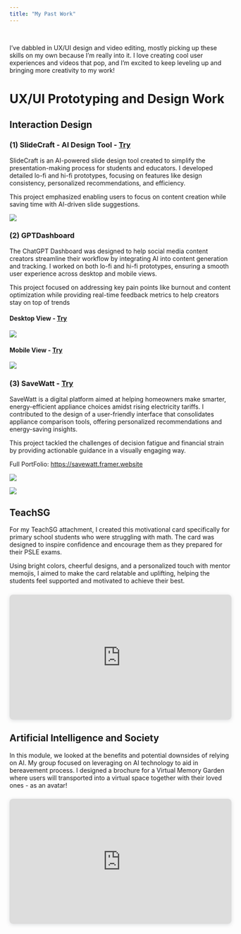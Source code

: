 ```yaml
---
title: "My Past Work"
---
```


```r
```

<br> I've dabbled in UX/UI design and video editing, mostly picking up these skills on my own because I'm really into it. I love creating cool user experiences and videos that pop, and I'm excited to keep leveling up and bringing more creativity to my work!

# UX/UI Prototyping and Design Work

## Interaction Design

### (1) SlideCraft - AI Design Tool - [Try](https://www.figma.com/proto/4o0fMCNtIOXtFuupnMgmlU/(Slidecraft)-Hi-Fi-Prototype-Flow?page-id=0%3A1&node-id=1-31&starting-point-node-id=1%3A31&t=Mh9u0WSzDA1yIXVO-1)

SlideCraft is an AI-powered slide design tool created to simplify the presentation-making process for students and educators. I developed detailed lo-fi and hi-fi prototypes, focusing on features like design consistency, personalized recommendations, and efficiency.

This project emphasized enabling users to focus on content creation while saving time with AI-driven slide suggestions.

[![](src/images/Slidecraft.png)](https://www.figma.com/proto/4o0fMCNtIOXtFuupnMgmlU/(Slidecraft)-Hi-Fi-Prototype-Flow?page-id=0%3A1&node-id=1-31&starting-point-node-id=1%3A31&t=Mh9u0WSzDA1yIXVO-1)

### (2) GPTDashboard 

The ChatGPT Dashboard was designed to help social media content creators streamline their workflow by integrating AI into content generation and tracking. I worked on both lo-fi and hi-fi prototypes, ensuring a smooth user experience across desktop and mobile views.

This project focused on addressing key pain points like burnout and content optimization while providing real-time feedback metrics to help creators stay on top of trends​

#### Desktop View - [Try](https://www.figma.com/proto/LZcst4QtAgGJgik4eHhaRb/(ChatGPT-Dashboard)-Hi-Fi-Desktop-View-Prototype-Link%3A?page-id=0%3A1&node-id=1-228&starting-point-node-id=1%3A228&t=p4qJvBRCwOvr5VdO-1)

[![](src/images/GPTDashboard.png)](https://www.figma.com/proto/LZcst4QtAgGJgik4eHhaRb/(ChatGPT-Dashboard)-Hi-Fi-Desktop-View-Prototype-Link%3A?page-id=0%3A1&node-id=1-228&starting-point-node-id=1%3A228&t=p4qJvBRCwOvr5VdO-1)

#### Mobile View - [Try](https://www.figma.com/proto/XAkmFk4Ob0sKCjq9WicOTn/(ChatGPT-Dashboard)-Hi-Fi-Mobile-View-Prototype-Link%3A?page-id=0%3A1&node-id=1-155&starting-point-node-id=1%3A155&scaling=scale-down&content-scaling=fixed&t=usOMIBXFWyw4m05r-1)

[![](src/images/Mobile Dashboard.png)](https://www.figma.com/proto/XAkmFk4Ob0sKCjq9WicOTn/(ChatGPT-Dashboard)-Hi-Fi-Mobile-View-Prototype-Link%3A?page-id=0%3A1&node-id=1-155&starting-point-node-id=1%3A155&scaling=scale-down&content-scaling=fixed&t=usOMIBXFWyw4m05r-1)

### (3) SaveWatt - [Try](https://www.figma.com/proto/33D1uDg1g786wbtU9np2gq/4_G3_Prototype?page-id=3%3A646&node-id=89-2546&starting-point-node-id=89%3A2546&t=NrbMP0AecEP9SCMu-1)

SaveWatt is a digital platform aimed at helping homeowners make smarter, energy-efficient appliance choices amidst rising electricity tariffs. I contributed to the design of a user-friendly interface that consolidates appliance comparison tools, offering personalized recommendations and energy-saving insights.

This project tackled the challenges of decision fatigue and financial strain by providing actionable guidance in a visually engaging way.

Full PortFolio: <https://savewatt.framer.website>

![](src/images/SaveWatt.png)

[![](src/images/SaveWatt_Prototype.png)](https://www.figma.com/proto/33D1uDg1g786wbtU9np2gq/4_G3_Prototype?page-id=3%3A646&node-id=89-2546&starting-point-node-id=89%3A2546&t=NrbMP0AecEP9SCMu-1)

## TeachSG

For my TeachSG attachment, I created this motivational card specifically for primary school students who were struggling with math. The card was designed to inspire confidence and encourage them as they prepared for their PSLE exams.

Using bright colors, cheerful designs, and a personalized touch with mentor memojis, I aimed to make the card relatable and uplifting, helping the students feel supported and motivated to achieve their best.

::: {style="position: relative; width: 100%; height: 0; padding-top: 56.2225%; padding-bottom: 0; box-shadow: 0 2px 8px 0 rgba(63,69,81,0.16); margin-top: 1.6em; margin-bottom: 0.9em; overflow: hidden; border-radius: 8px; will-change: transform;"}
<iframe loading="lazy" style="position: absolute; width: 100%; height: 100%; top: 0; left: 0; border: none; padding: 0;margin: 0;" src="https://www.canva.com/design/DAGRwrKGhxo/DFyJSp72gAFRLvh1wU3bwA/view?embed" allowfullscreen="allowfullscreen" allow="fullscreen">

</iframe>
:::

<a href="https://www.canva.com/design/DAGRwrKGhxo/DFyJSp72gAFRLvh1wU3bwA/view?utm_content=DAGRwrKGhxo&utm_campaign=designshare&utm_medium=embeds&utm_source=link" target="_blank" rel="noopener"></a>

## Artificial Intelligence and Society

In this module, we looked at the benefits and potential downsides of relying on AI. My group focused on leveraging on AI technology to aid in bereavement process. I designed a brochure for a Virtual Memory Garden where users will transported into a virtual space together with their loved ones - as an avatar!

::: {style="position: relative; width: 100%; height: 0; padding-top: 56.2225%; padding-bottom: 0; box-shadow: 0 2px 8px 0 rgba(63,69,81,0.16); margin-top: 1.6em; margin-bottom: 0.9em; overflow: hidden; border-radius: 8px; will-change: transform;"}
<iframe loading="lazy" style="position: absolute; width: 100%; height: 100%; top: 0; left: 0; border: none; padding: 0;margin: 0;" src="https://www.canva.com/design/DAF0lbgxhPk/jKGt5Uqtio2trLaLP-h9tw/view?embed" allowfullscreen="allowfullscreen" allow="fullscreen">

</iframe>
:::

```         
```

```         
```
